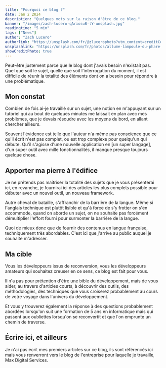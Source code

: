```yaml
---
title: "Pourquoi ce blog ?"
date: Jan 2 2024
description: "Quelques mots sur la raison d'être de ce blog."
banner: "/images/zach-lucero-qAriosuB-lY-unsplash.jpg"
readingtime: "5 min"
tags: ["News"]
author: "Zach Lucero"
authorlink: "https://unsplash.com/fr/@zlucerophoto?utm_content=creditCopyText&utm_medium=referral&utm_source=unsplash"
unsplashlink: "https://unsplash.com/fr/photos/allume-lampoule-du-phare-qAriosuB-lY?utm_content=creditCopyText&utm_medium=referral&utm_source=unsplash"
showCreditPhoto: true
---
```


Peut-être justement parce que le blog dont j'avais besoin n'existait pas. Quel que soit le sujet, quelle que soit l'interrogation du moment, il est difficile de réunir la totalité des éléments dont on a besoin pour répondre à une problématique.

## Mon constat

Combien de fois ai-je travaillé sur un sujet, une notion en m'appuyant sur un tutoriel qui au bout de quelques minutes me laissait en plan avec mes problèmes, que je devais résoudre avec les moyens du bord, en allant chercher ailleurs.

Souvent l'évidence est telle que l'auteur n'a même pas conscience que ce qu'il écrit n'est pas complet, ou est trop complexe pour quelqu'un qui débute. Qu'il s'agisse d'une nouvelle application en [un super langage], d'un super outil avec mille fonctionnalités, il manque presque toujours quelque chose.

## Apporter ma pierre à l'édifice

Je ne prétends pas maîtriser la totalité des sujets que je vous présenterai ici, en revanche, je fournirai ici des articles les plus complets possible pour débuter avec un nouvel outil, un nouveau framework.

Autre cheval de bataille, s'affranchir de la barrière de la langue. Même si l'anglais technique est plutôt lisible et qu'à force de s'y frotter on s'en accommode, quand on aborde un sujet, on ne souhaite pas forcément démultiplier l'effort fourni pour surmonter la barrière de la langue.

Quoi de mieux donc que de fournir des contenus en langue française, techniquement très abordables. C'est ici que j'arrive au public auquel je souhaite m'adresser.

## Ma cible

Vous les développeurs issus de reconversion, vous les développeurs amateurs qui souhaitez creuser en ce sens, ce blog est fait pour vous. 

Il n'a pas pour prétention d'être une bible du développement, mais de vous aider, au travers d'articles courts, à découvrir des outils, des méthodologies, des techniques que vous croiserez probablement au cours de votre voyage dans l'univers du développement.

Et vous y trouverez également la réponse à des questions probablement abordées lorsqu'on suit une formation de 5 ans en informatique mais qui passent aux oubliettes lorsqu'on se reconvertit et que l'on emprunte un chemin de traverse.

## Écrire ici, et ailleurs

Je n'ai pas écrit mes premiers articles sur ce blog, ils sont référencés ici mais vous renverront vers le blog de l'entreprise pour laquelle je travaille, Max Digital Services.

